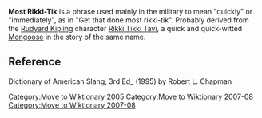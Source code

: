 [[Category:Move to Wiktionary 2005]]
[[Category:Move to Wiktionary 2007-08]]
'''Most Rikki-Tik''' is a phrase used mainly in the military to mean "quickly" or "immediately", as in "Get that done most rikki-tik". Probably derived from the [[Rudyard Kipling]] character [[Rikki Tikki Tavi]], a quick and quick-witted [[mongoose|Mongoose]]  in the story of the same name.

==Reference==
Dictionary of American Slang, 3rd Ed_ (1995) by Robert L. Chapman

[[Category:Move to Wiktionary 2007-08]]